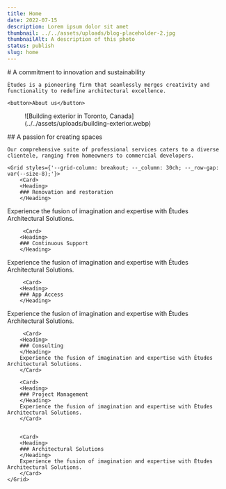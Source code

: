 ```yaml
---
title: Home
date: 2022-07-15
description: Lorem ipsum dolor sit amet
thumbnail: ../../assets/uploads/blog-placeholder-2.jpg
thumbnailAlt: A description of this photo
status: publish
slug: home
---
```



<div class="hero content-grid flow">
    # A commitment to innovation and sustainability
    
    Études is a pioneering firm that seamlessly merges creativity and functionality to redefine architectural excellence.
    
    <button>About us</button>

<figure class="breakout">![Building exterior in Toronto, Canada](../../assets/uploads/building-exterior.webp)</figure>
</div>

<section style="background: var(--surface-0)">
<div class="hero content-grid flow">
    ## A passion for creating spaces
    
    Our comprehensive suite of professional services caters to a diverse clientele, ranging from homeowners to commercial developers.
</div>

    <Grid styles={'--grid-column: breakout; --_column: 30ch; --_row-gap: var(--size-8);'}>
        <Card>
        <Heading>
        ### Renovation and restoration
        </Heading>
Experience the fusion of imagination and expertise with Études Architectural Solutions.
        </Card>


         <Card>
        <Heading>
        ### Continuous Support
        </Heading>
Experience the fusion of imagination and expertise with Études Architectural Solutions.
        </Card>

         <Card>
        <Heading>
        ### App Access
        </Heading>
Experience the fusion of imagination and expertise with Études Architectural Solutions.
        </Card>

         <Card>
        <Heading>
        ### Consulting
        </Heading>
        Experience the fusion of imagination and expertise with Études Architectural Solutions.
        </Card>

        <Card>
        <Heading>
        ### Project Management
        </Heading>
        Experience the fusion of imagination and expertise with Études Architectural Solutions.
        </Card>


        <Card>
        <Heading>
        ### Architectural Solutions
        </Heading>
        Experience the fusion of imagination and expertise with Études Architectural Solutions.
        </Card>
    </Grid>

</section>
